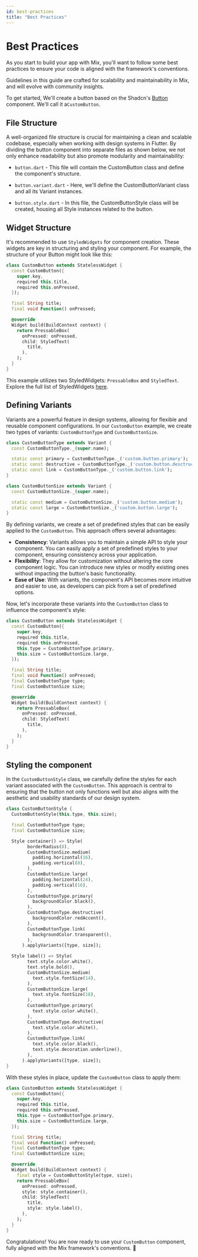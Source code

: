 ```yaml
---
id: best-practices
title: "Best Practices"
---
```



# Best Practices

As you start to build your app with Mix, you'll want to follow some best practices to ensure your code is aligned with the framework's conventions.

<Callout type="info">
  Guidelines in this guide are crafted for scalability and maintainability in
  Mix, and will evolve with community insights.
</Callout>

To get started, We'll create a button based on the Shadcn's [Button](https://ui.shadcn.com/docs/components/button) component. We'll call it a`CustomButton`.

## File Structure

A well-organized file structure is crucial for maintaining a clean and scalable codebase, especially when working with design systems in Flutter. By dividing the button component into separate files as shown below, we not only enhance readability but also promote modularity and maintainability:

<FileTree>
  <FileTree.Folder name="widgets" defaultOpen>
    <FileTree.Folder name="button" defaultOpen>
      <FileTree.File name="button.dart" />
      <FileTree.File name="button.variant.dart" />
      <FileTree.File name="button.style.dart" />
    </FileTree.Folder>
  </FileTree.Folder>
</FileTree>

- `button.dart` - This file will contain the CustomButton class and define the component's structure.

- `button.variant.dart` - Here, we'll define the CustomButtonVariant class and all its Variant instances.

- `button.style.dart` - In this file, the CustomButtonStyle class will be created, housing all Style instances related to the button.

## Widget Structure

It's recommended to use `StyledWidgets` for component creation. These widgets are key in structuring and styling your component. For example, the structure of your Button might look like this:

```dart
class CustomButton extends StatelessWidget {
  const CustomButton({
    super.key,
    required this.title,
    required this.onPressed,
  });

  final String title;
  final void Function() onPressed;

  @override
  Widget build(BuildContext context) {
    return PressableBox(
      onPressed: onPressed,
      child: StyledText(
        title,
      ),
    );
  }
}
```

This example utilizes two StyledWidgets: `PressableBox` and `StyledText`. Explore the full list of StyledWidgets [here](/styled-widgets).

## Defining Variants

Variants are a powerful feature in design systems, allowing for flexible and reusable component configurations. In our `CustomButton` example, we create two types of variants: `CustomButtonType` and `CustomButtonSize`.

```dart
class CustomButtonType extends Variant {
  const CustomButtonType._(super.name);

  static const primary = CustomButtonType._('custom.button.primary');
  static const destructive = CustomButtonType._('custom.button.desctructive');
  static const link = CustomButtonType._('custom.button.link');
}

class CustomButtonSize extends Variant {
  const CustomButtonSize._(super.name);

  static const medium = CustomButtonSize._('custom.button.medium');
  static const large = CustomButtonSize._('custom.button.large');
}
```

By defining variants, we create a set of predefined styles that can be easily applied to the `CustomButton`. This approach offers several advantages:

- **Consistency**: Variants allows you to maintain a simple API to style your component. You can easily apply a set of predefined styles to your component, ensuring consistency across your application.
- **Flexibility**: They allow for customization without altering the core component logic. You can introduce new styles or modify existing ones without impacting the button's basic functionality.
- **Ease of Use**: With variants, the component's API becomes more intuitive and easier to use, as developers can pick from a set of predefined options.

Now, let's incorporate these variants into the `CustomButton` class to influence the component's style:

```dart
class CustomButton extends StatelessWidget {
  const CustomButton({
    super.key,
    required this.title,
    required this.onPressed,
    this.type = CustomButtonType.primary,
    this.size = CustomButtonSize.large,
  });

  final String title;
  final void Function() onPressed;
  final CustomButtonType type;
  final CustomButtonSize size;

  @override
  Widget build(BuildContext context) {
    return PressableBox(
      onPressed: onPressed,
      child: StyledText(
        title,
      ),
    );
  }
}
```

## Styling the component

In the `CustomButtonStyle` class, we carefully define the styles for each variant associated with the `CustomButton`. This approach is central to ensuring that the button not only functions well but also aligns with the aesthetic and usability standards of our design system.

```dart
class CustomButtonStyle {
  CustomButtonStyle(this.type, this.size);

  final CustomButtonType type;
  final CustomButtonSize size;

  Style container() => Style(
        borderRadius(8),
        CustomButtonSize.medium(
          padding.horizontal(16),
          padding.vertical(8),
        ),
        CustomButtonSize.large(
          padding.horizontal(24),
          padding.vertical(16),
        ),
        CustomButtonType.primary(
          backgroundColor.black(),
        ),
        CustomButtonType.destructive(
          backgroundColor.redAccent(),
        ),
        CustomButtonType.link(
          backgroundColor.transparent(),
        ),
      ).applyVariants([type, size]);

  Style label() => Style(
        text.style.color.white(),
        text.style.bold(),
        CustomButtonSize.medium(
          text.style.fontSize(14),
        ),
        CustomButtonSize.large(
          text.style.fontSize(18),
        ),
        CustomButtonType.primary(
          text.style.color.white(),
        ),
        CustomButtonType.destructive(
          text.style.color.white(),
        ),
        CustomButtonType.link(
          text.style.color.black(),
          text.style.decoration.underline(),
        ),
      ).applyVariants([type, size]);
}
```

With these styles in place, update the `CustomButton` class to apply them:

```dart
class CustomButton extends StatelessWidget {
  const CustomButton({
    super.key,
    required this.title,
    required this.onPressed,
    this.type = CustomButtonType.primary,
    this.size = CustomButtonSize.large,
  });

  final String title;
  final void Function() onPressed;
  final CustomButtonType type;
  final CustomButtonSize size;

  @override
  Widget build(BuildContext context) {
    final style = CustomButtonStyle(type, size);
    return PressableBox(
      onPressed: onPressed,
      style: style.container(),
      child: StyledText(
        title,
        style: style.label(),
      ),
    );
  }
}
```

Congratulations! You are now ready to use your `CustomButton` component, fully aligned with the Mix framework's conventions. 🎉
